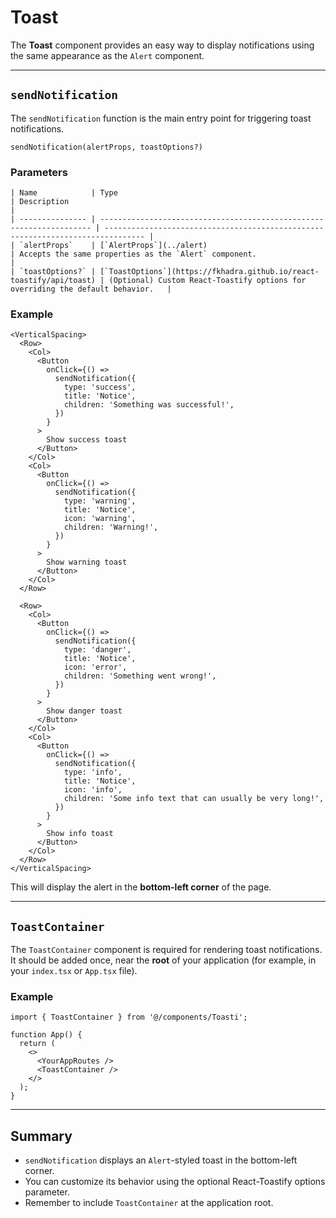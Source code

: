 
<Meta title="TEDI-Ready/Components/Notifications/Toast/Documentation" />

# Toast

The **Toast** component provides an easy way to display notifications using the same appearance as the `Alert` component.

---

## `sendNotification`

The `sendNotification` function is the main entry point for triggering toast notifications.

```tsx
sendNotification(alertProps, toastOptions?)
```

### Parameters

```tsx
| Name            | Type                                                                 | Description                                                                     |
| --------------- | -------------------------------------------------------------------- | ------------------------------------------------------------------------------- |
| `alertProps`    | [`AlertProps`](../alert)                                             | Accepts the same properties as the `Alert` component.                           |
| `toastOptions?` | [`ToastOptions`](https://fkhadra.github.io/react-toastify/api/toast) | (Optional) Custom React-Toastify options for overriding the default behavior.   |
```

### Example

```tsx
<VerticalSpacing>
  <Row>
    <Col>
      <Button
        onClick={() =>
          sendNotification({
            type: 'success',
            title: 'Notice',
            children: 'Something was successful!',
          })
        }
      >
        Show success toast
      </Button>
    </Col>
    <Col>
      <Button
        onClick={() =>
          sendNotification({
            type: 'warning',
            title: 'Notice',
            icon: 'warning',
            children: 'Warning!',
          })
        }
      >
        Show warning toast
      </Button>
    </Col>
  </Row>

  <Row>
    <Col>
      <Button
        onClick={() =>
          sendNotification({
            type: 'danger',
            title: 'Notice',
            icon: 'error',
            children: 'Something went wrong!',
          })
        }
      >
        Show danger toast
      </Button>
    </Col>
    <Col>
      <Button
        onClick={() =>
          sendNotification({
            type: 'info',
            title: 'Notice',
            icon: 'info',
            children: 'Some info text that can usually be very long!',
          })
        }
      >
        Show info toast
      </Button>
    </Col>
  </Row>
</VerticalSpacing>
```

This will display the alert in the **bottom-left corner** of the page.

---

## `ToastContainer`

The `ToastContainer` component is required for rendering toast notifications.  
It should be added once, near the **root** of your application (for example, in your `index.tsx` or `App.tsx` file).

### Example

```tsx
import { ToastContainer } from '@/components/Toasti';

function App() {
  return (
    <>
      <YourAppRoutes />
      <ToastContainer />
    </>
  );
}
```

---

## Summary

- `sendNotification` displays an `Alert`-styled toast in the bottom-left corner.
- You can customize its behavior using the optional React-Toastify options parameter.
- Remember to include `ToastContainer` at the application root.
